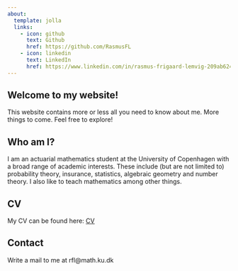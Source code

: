 ```yaml
---
about: 
  template: jolla
  links:
    - icon: github
      text: Github
      href: https://github.com/RasmusFL
    - icon: linkedin
      text: LinkedIn
      href: https://www.linkedin.com/in/rasmus-frigaard-lemvig-209ab624a/
---
```


## Welcome to my website! 

This website contains more or less all you need to know about me. More things to come. Feel free to explore! 

## Who am I?

I am an actuarial mathematics student at the University of Copenhagen with a broad range of academic interests. These include (but are not limited to) probability theory, insurance, statistics, algebraic geometry and number theory. I also like to teach mathematics among other things. 

## CV

My CV can be found here: [CV](CV.pdf)

## Contact

Write a mail to me at rfl@math.ku.dk

